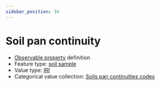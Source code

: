 ```yaml
---
sidebar_position: 34
---
```



# Soil pan continuity

- [Observable property](/viewers/dawe-vocabs?uri=https://linked.data.gov.au/def/nrm/1c64a9a4-aee6-492a-a7cd-a375c2d1da27) definition
- Feature type: [soil sample](http://linked.data.gov.au/def/tern-cv/06461021-a6c2-4175-9651-23653c2b9116)
- Value type: [IRI](https://w3id.org/tern/ontologies/tern/IRI)
- Categorical value collection: [Soils pan continuities codes](/viewers/dawe-vocabs?uri=https://linked.data.gov.au/def/nrm/c80e269f-a328-4214-b690-849259e67e75)

<Example
  protocolModule="soil-pit-characterization"
  observableProperty="https://linked.data.gov.au/def/nrm/1c64a9a4-aee6-492a-a7cd-a375c2d1da27"
/>
